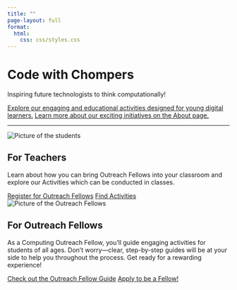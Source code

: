 ```yaml
---
title: ""
page-layout: full
format:
  html:
    css: css/styles.css
---
```


<div class="hero-section">
  <h1 class="main-title">Code with Chompers</h1>
  <p class="subtitle">Inspiring future technologists to think computationally!</p>
  <div class="button-container">
  <a href="activities/index.qmd" class="button">Explore our engaging and educational activities designed for young digital learners.</a>
  <a href="about/index.qmd" class="button">Learn more about our exciting initiatives on the About page.</a>
  </div>
</div>

<hr class="section-divider">

<div class="info-section">
  <div class="info-image">
  <img class="image" src="./images/4.jpeg" alt="Picture of the students">
  </div>
  <div class="info-content">
  <h2 class="info-title">For Teachers</h2>
  <p class="info-subtitle">Learn about how you can bring Outreach Fellows into your classroom and explore our Activities which can be conducted in classes.</p>
  <a href="https://forms.gle/3upCr3QKRSKoKVPm6" class="button">Register for Outreach Fellows</a>
  <a href="activities/index.qmd" class="button button-yellow">Find Activities</a>
  </div>
</div>

<div class="info-section-reverse">
  <div class="info-image">
  <img class="image" src="./images/5.jpg" alt="Picture of the Outreach Fellows" >
  </div>
  <div class="info-content">
  <h2 class="info-title">For Outreach Fellows</h2>
  <p class="info-subtitle">As a Computing Outreach Fellow, you'll guide engaging activities for students of all ages. Don't worry—clear, step-by-step guides will be at your side to help you throughout the process. Get ready for a rewarding experience!</p>
  <a href="technical-leader-guide/index.qmd" class="button"> Check out the Outreach Fellow Guide</a>
  <a href="https://forms.gle/vqGo5faLw4V5fhzH6" class="button button-yellow">Apply to be a Fellow!</a>
  </div>
</div>